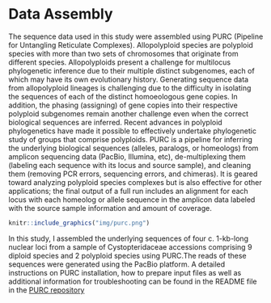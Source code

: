 # Data Assembly {#data-assembly}

The sequence data used in this study were assembled using PURC (Pipeline for Untangling Reticulate Complexes). Allopolyploid species are polyploid species with more than two sets of chromosomes that originate from different species. Allopolyploids present a challenge for multilocus phylogenetic inference due to their multiple distinct subgenomes, each of which may have its own evolutionary history. Generating sequence data from allopolyploid lineages is challenging due to the difficulty in isolating the sequences of each of the distinct homoeologous gene copies. In addition, the phasing (assigning) of gene copies into their respective polyploid subgenomes remain another challenge even when the correct biological sequences are inferred. Recent advances in polyploid phylogenetics have made it possible to effectively undertake phylogenetic study of groups that comprise polyploids. PURC is a pipeline for inferring the underlying biological sequences (alleles, paralogs, or homeologs) from amplicon sequencing data (PacBio, Illumina, etc), de-multiplexing them (labeling each sequence with its locus and source sample), and cleaning them (removing PCR errors, sequencing errors, and chimeras). It is geared toward analyzing polyploid species complexes but is also effective for other applications; the final output of a full run includes an alignment for each locus with each homeolog or allele sequence in the amplicon data labeled with the source sample information and amount of coverage.


```r

knitr::include_graphics("img/purc.png")

```

In this study, I assembled the underlying sequences of four c. 1-kb-long nuclear loci from a sample of Cystopteridaceae accessions comprising 9 diploid species and 2 polyploid species using PURC.The reads of these sequences were generated using the PacBio platform.
A detailed instructions on PURC installation, how to prepare input files as well as additional information for troubleshooting can be found in the README file in the [PURC repository](https://bitbucket.org/peter_schafran/purc/)
